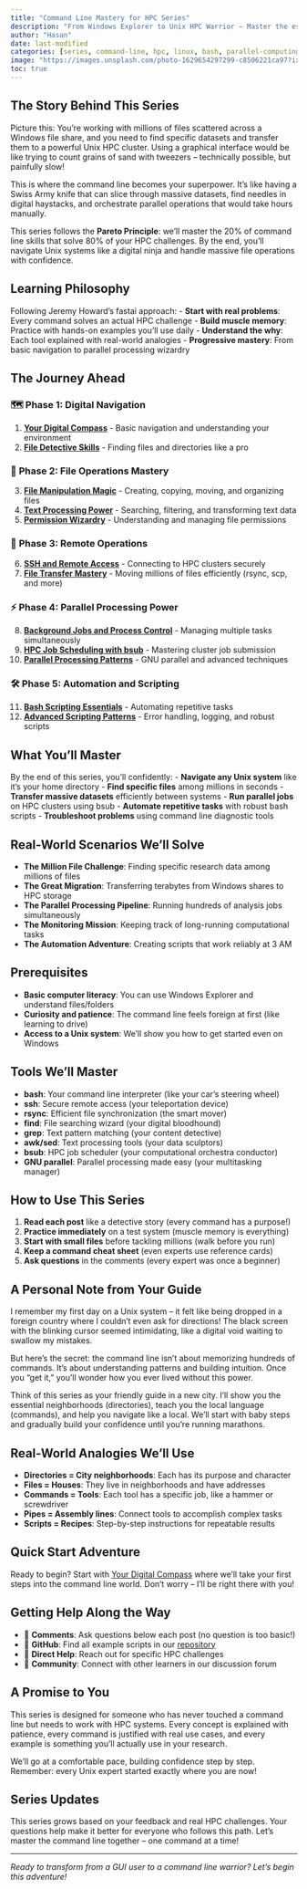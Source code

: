 ```yaml
---
title: "Command Line Mastery for HPC Series"
description: "From Windows Explorer to Unix HPC Warrior – Master the essential command line skills for high-performance computing and massive file operations. Learn the Pareto 20% that gives you 80% of the power."
author: "Hasan"
date: last-modified
categories: [series, command-line, hpc, linux, bash, parallel-computing]
image: "https://images.unsplash.com/photo-1629654297299-c8506221ca97?ixlib=rb-4.0.3&auto=format&fit=crop&w=2000&q=80"
toc: true
---
```


## The Story Behind This Series

Picture this: You're working with millions of files scattered across a Windows file share, and you need to find specific datasets and transfer them to a powerful Unix HPC cluster. Using a graphical interface would be like trying to count grains of sand with tweezers – technically possible, but painfully slow!

This is where the command line becomes your superpower. It's like having a Swiss Army knife that can slice through massive datasets, find needles in digital haystacks, and orchestrate parallel operations that would take hours manually.

This series follows the **Pareto Principle**: we'll master the 20% of command line skills that solve 80% of your HPC challenges. By the end, you'll navigate Unix systems like a digital ninja and handle massive file operations with confidence.

## Learning Philosophy

Following Jeremy Howard's fastai approach:
- **Start with real problems**: Every command solves an actual HPC challenge
- **Build muscle memory**: Practice with hands-on examples you'll use daily
- **Understand the why**: Each tool explained with real-world analogies
- **Progressive mastery**: From basic navigation to parallel processing wizardry

## The Journey Ahead

### 🗺️ **Phase 1: Digital Navigation**
1. [**Your Digital Compass**](command-line-mastery/01-digital-compass.qmd) - Basic navigation and understanding your environment
2. [**File Detective Skills**](command-line-mastery/02-file-detective.qmd) - Finding files and directories like a pro

### 📁 **Phase 2: File Operations Mastery**
3. [**File Manipulation Magic**](command-line-mastery/03-file-manipulation.qmd) - Creating, copying, moving, and organizing files
4. [**Text Processing Power**](command-line-mastery/04-text-processing.qmd) - Searching, filtering, and transforming text data
5. [**Permission Wizardry**](command-line-mastery/05-permission-wizardry.qmd) - Understanding and managing file permissions

### 🔗 **Phase 3: Remote Operations**
6. [**SSH and Remote Access**](command-line-mastery/06-ssh-remote-access.qmd) - Connecting to HPC clusters securely
7. [**File Transfer Mastery**](command-line-mastery/07-file-transfer.qmd) - Moving millions of files efficiently (rsync, scp, and more)

### ⚡ **Phase 4: Parallel Processing Power**
8. [**Background Jobs and Process Control**](command-line-mastery/08-process-control.qmd) - Managing multiple tasks simultaneously
9. [**HPC Job Scheduling with bsub**](command-line-mastery/09-hpc-job-scheduling.qmd) - Mastering cluster job submission
10. [**Parallel Processing Patterns**](command-line-mastery/10-parallel-patterns.qmd) - GNU parallel and advanced techniques

### 🛠️ **Phase 5: Automation and Scripting**
11. [**Bash Scripting Essentials**](command-line-mastery/11-bash-scripting.qmd) - Automating repetitive tasks
12. [**Advanced Scripting Patterns**](command-line-mastery/12-advanced-scripting.qmd) - Error handling, logging, and robust scripts

## What You'll Master

By the end of this series, you'll confidently:
- **Navigate any Unix system** like it's your home directory
- **Find specific files** among millions in seconds
- **Transfer massive datasets** efficiently between systems
- **Run parallel jobs** on HPC clusters using bsub
- **Automate repetitive tasks** with robust bash scripts
- **Troubleshoot problems** using command line diagnostic tools

## Real-World Scenarios We'll Solve

- **The Million File Challenge**: Finding specific research data among millions of files
- **The Great Migration**: Transferring terabytes from Windows shares to HPC storage
- **The Parallel Processing Pipeline**: Running hundreds of analysis jobs simultaneously
- **The Monitoring Mission**: Keeping track of long-running computational tasks
- **The Automation Adventure**: Creating scripts that work reliably at 3 AM

## Prerequisites

- **Basic computer literacy**: You can use Windows Explorer and understand files/folders
- **Curiosity and patience**: The command line feels foreign at first (like learning to drive)
- **Access to a Unix system**: We'll show you how to get started even on Windows

## Tools We'll Master

- **bash**: Your command line interpreter (like your car's steering wheel)
- **ssh**: Secure remote access (your teleportation device)
- **rsync**: Efficient file synchronization (the smart mover)
- **find**: File searching wizard (your digital bloodhound)
- **grep**: Text pattern matching (your content detective)
- **awk/sed**: Text processing tools (your data sculptors)
- **bsub**: HPC job scheduler (your computational orchestra conductor)
- **GNU parallel**: Parallel processing made easy (your multitasking manager)

## How to Use This Series

1. **Read each post** like a detective story (every command has a purpose!)
2. **Practice immediately** on a test system (muscle memory is everything)
3. **Start with small files** before tackling millions (walk before you run)
4. **Keep a command cheat sheet** (even experts use reference cards)
5. **Ask questions** in the comments (every expert was once a beginner)

## A Personal Note from Your Guide

I remember my first day on a Unix system – it felt like being dropped in a foreign country where I couldn't even ask for directions! The black screen with the blinking cursor seemed intimidating, like a digital void waiting to swallow my mistakes.

But here's the secret: the command line isn't about memorizing hundreds of commands. It's about understanding patterns and building intuition. Once you "get it," you'll wonder how you ever lived without this power.

Think of this series as your friendly guide in a new city. I'll show you the essential neighborhoods (directories), teach you the local language (commands), and help you navigate like a local. We'll start with baby steps and gradually build your confidence until you're running marathons.

## Real-World Analogies We'll Use

- **Directories = City neighborhoods**: Each has its purpose and character
- **Files = Houses**: They live in neighborhoods and have addresses
- **Commands = Tools**: Each tool has a specific job, like a hammer or screwdriver
- **Pipes = Assembly lines**: Connect tools to accomplish complex tasks
- **Scripts = Recipes**: Step-by-step instructions for repeatable results

:::{.callout-tip}
## Quick Start Adventure
Ready to begin? Start with [Your Digital Compass](command-line-mastery/01-digital-compass.qmd) where we'll take your first steps into the command line world. Don't worry – I'll be right there with you!
:::

## Getting Help Along the Way

- 💬 **Comments**: Ask questions below each post (no question is too basic!)
- 🐙 **GitHub**: Find all example scripts in our [repository](https://github.com/hasangoni/quarto_blog_hasan)
- 📧 **Direct Help**: Reach out for specific HPC challenges
- 🤝 **Community**: Connect with other learners in our discussion forum

:::{.callout-note}
## A Promise to You
This series is designed for someone who has never touched a command line but needs to work with HPC systems. Every concept is explained with patience, every command is justified with real use cases, and every example is something you'll actually use in your research.

We'll go at a comfortable pace, building confidence step by step. Remember: every Unix expert started exactly where you are now!
:::

## Series Updates

This series grows based on your feedback and real HPC challenges. Your questions help make it better for everyone who follows this path. Let's master the command line together – one command at a time!

---

*Ready to transform from a GUI user to a command line warrior? Let's begin this adventure!* 